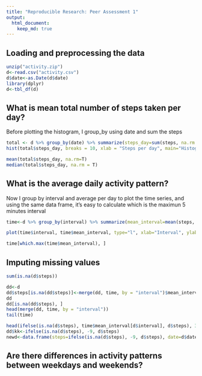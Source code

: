 ```yaml
---
title: "Reproducible Research: Peer Assessment 1"
output: 
  html_document:
    keep_md: true
---
```



## Loading and preprocessing the data

```r
unzip("activity.zip")
d<-read.csv("activity.csv")
d$date<-as.Date(d$date)
library(dplyr)
d<-tbl_df(d)

```


## What is mean total number of steps taken per day?

Before plotting the histogram, I group_by using date and sum the steps
```r
total <- d %>% group_by(date) %>% summarize(steps_day=sum(steps, na.rm = T))
hist(total$steps_day, breaks = 10, xlab = "Steps per day", main="Histogram of steps per day")

mean(total$steps_day, na.rm=T)
median(total$steps_day, na.rm = T)
```

## What is the average daily activity pattern?

Now I group by interval and average per day to plot the time series, and using the same data frame, it's easy to calculate which is the maximun 5 minutes interval
```r
time<-d %>% group_by(interval) %>% summarize(mean_interval=mean(steps, na.rm=T))

plot(time$interval, time$mean_interval, type="l", xlab="Interval", ylab="Mean of steps", main="Daily activity pattern")

time[which.max(time$mean_interval), ]
```


## Imputing missing values

```r

sum(is.na(d$steps))

dd<-d
dd$steps[is.na(dd$steps)]<-merge(dd, time, by = "interval")$mean_interval[is.na(dd$steps)]
dd
dd[is.na(dd$steps), ]
head(merge(dd, time, by = "interval"))
tail(time)

head(ifelse(is.na(d$steps), time$mean_interval[d$interval], d$steps), 300)
dd$kk<-ifelse(is.na(d$steps), -9, d$steps)
newd<-data.frame(steps=ifelse(is.na(d$steps), -9, d$steps), date=d$date, interval=d$interval)
```




## Are there differences in activity patterns between weekdays and weekends?
